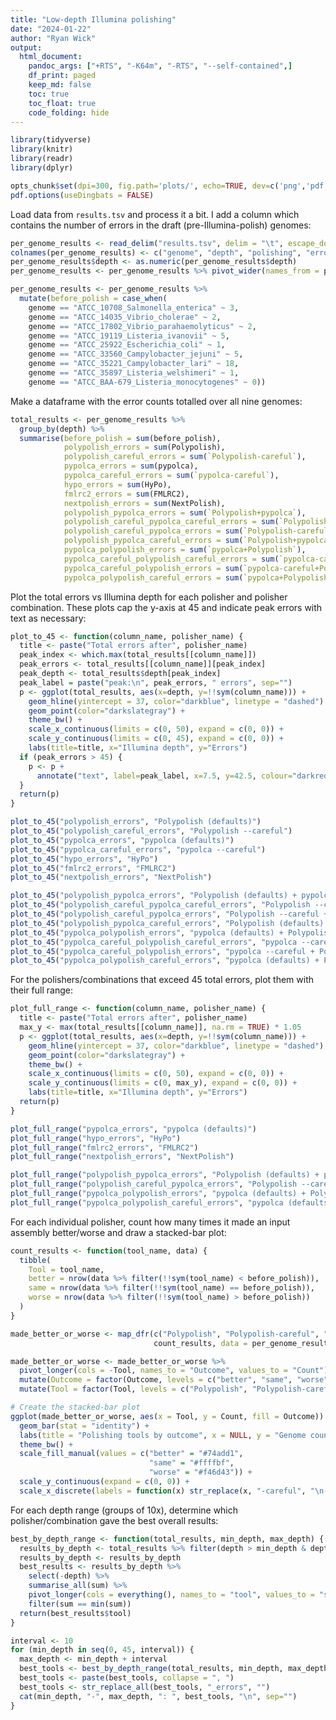 ```yaml
---
title: "Low-depth Illumina polishing"
date: "2024-01-22"
author: "Ryan Wick"
output:
  html_document:
    pandoc_args: ["+RTS", "-K64m", "-RTS", "--self-contained",]
    df_print: paged
    keep_md: false
    toc: true
    toc_float: true
    code_folding: hide
---
```

```r
library(tidyverse)
library(knitr)
library(readr)
library(dplyr)

opts_chunk$set(dpi=300, fig.path='plots/', echo=TRUE, dev=c('png','pdf'), warning=FALSE, message=FALSE)
pdf.options(useDingbats = FALSE)
```


Load data from `results.tsv` and process it a bit. I add a column which contains the number of errors in the draft (pre-Illumina-polish) genomes:
```r
per_genome_results <- read_delim("results.tsv", delim = "\t", escape_double = FALSE, trim_ws = TRUE)
colnames(per_genome_results) <- c("genome", "depth", "polishing", "errors")
per_genome_results$depth <- as.numeric(per_genome_results$depth)
per_genome_results <- per_genome_results %>% pivot_wider(names_from = polishing, values_from = errors)

per_genome_results <- per_genome_results %>%
  mutate(before_polish = case_when(
    genome == "ATCC_10708_Salmonella_enterica" ~ 3,
    genome == "ATCC_14035_Vibrio_cholerae" ~ 2,
    genome == "ATCC_17802_Vibrio_parahaemolyticus" ~ 2,
    genome == "ATCC_19119_Listeria_ivanovii" ~ 5,
    genome == "ATCC_25922_Escherichia_coli" ~ 1,
    genome == "ATCC_33560_Campylobacter_jejuni" ~ 5,
    genome == "ATCC_35221_Campylobacter_lari" ~ 18,
    genome == "ATCC_35897_Listeria_welshimeri" ~ 1,
    genome == "ATCC_BAA-679_Listeria_monocytogenes" ~ 0))
```

Make a dataframe with the error counts totalled over all nine genomes:
```r
total_results <- per_genome_results %>%
  group_by(depth) %>%
  summarise(before_polish = sum(before_polish),
            polypolish_errors = sum(Polypolish),
            polypolish_careful_errors = sum(`Polypolish-careful`),
            pypolca_errors = sum(pypolca),
            pypolca_careful_errors = sum(`pypolca-careful`),
            hypo_errors = sum(HyPo),
            fmlrc2_errors = sum(FMLRC2),
            nextpolish_errors = sum(NextPolish),
            polypolish_pypolca_errors = sum(`Polypolish+pypolca`),
            polypolish_careful_pypolca_careful_errors = sum(`Polypolish-careful+pypolca-careful`),
            polypolish_careful_pypolca_errors = sum(`Polypolish-careful+pypolca`),
            polypolish_pypolca_careful_errors = sum(`Polypolish+pypolca-careful`),
            pypolca_polypolish_errors = sum(`pypolca+Polypolish`),
            pypolca_careful_polypolish_careful_errors = sum(`pypolca-careful+Polypolish-careful`),
            pypolca_careful_polypolish_errors = sum(`pypolca-careful+Polypolish`),
            pypolca_polypolish_careful_errors = sum(`pypolca+Polypolish-careful`))
```

Plot the total errors vs Illumina depth for each polisher and polisher combination. These plots cap the y-axis at 45 and indicate peak errors with text as necessary:
```r
plot_to_45 <- function(column_name, polisher_name) {
  title <- paste("Total errors after", polisher_name)
  peak_index <- which.max(total_results[[column_name]])
  peak_errors <- total_results[[column_name]][peak_index]
  peak_depth <- total_results$depth[peak_index]
  peak_label = paste("peak:\n", peak_errors, " errors", sep="")
  p <- ggplot(total_results, aes(x=depth, y=!!sym(column_name))) +
    geom_hline(yintercept = 37, color="darkblue", linetype = "dashed") +
    geom_point(color="darkslategray") + 
    theme_bw() +
    scale_x_continuous(limits = c(0, 50), expand = c(0, 0)) +
    scale_y_continuous(limits = c(0, 45), expand = c(0, 0)) +
    labs(title=title, x="Illumina depth", y="Errors")
  if (peak_errors > 45) {
    p <- p +
      annotate("text", label=peak_label, x=7.5, y=42.5, colour="darkred", lineheight = 0.9)
  }
  return(p)
}

plot_to_45("polypolish_errors", "Polypolish (defaults)")
plot_to_45("polypolish_careful_errors", "Polypolish --careful")
plot_to_45("pypolca_errors", "pypolca (defaults)")
plot_to_45("pypolca_careful_errors", "pypolca --careful")
plot_to_45("hypo_errors", "HyPo")
plot_to_45("fmlrc2_errors", "FMLRC2")
plot_to_45("nextpolish_errors", "NextPolish")

plot_to_45("polypolish_pypolca_errors", "Polypolish (defaults) + pypolca (defaults)")
plot_to_45("polypolish_careful_pypolca_careful_errors", "Polypolish --careful + pypolca --careful")
plot_to_45("polypolish_careful_pypolca_errors", "Polypolish --careful + pypolca (defaults)")
plot_to_45("polypolish_pypolca_careful_errors", "Polypolish (defaults) + pypolca --careful")
plot_to_45("pypolca_polypolish_errors", "pypolca (defaults) + Polypolish (defaults)")
plot_to_45("pypolca_careful_polypolish_careful_errors", "pypolca --careful + Polypolish --careful")
plot_to_45("pypolca_careful_polypolish_errors", "pypolca --careful + Polypolish (defaults)")
plot_to_45("pypolca_polypolish_careful_errors", "pypolca (defaults) + Polypolish --careful")
```

For the polishers/combinations that exceed 45 total errors, plot them with their full range:
```r
plot_full_range <- function(column_name, polisher_name) {
  title <- paste("Total errors after", polisher_name)
  max_y <- max(total_results[[column_name]], na.rm = TRUE) * 1.05
  p <- ggplot(total_results, aes(x=depth, y=!!sym(column_name))) +
    geom_hline(yintercept = 37, color="darkblue", linetype = "dashed") +
    geom_point(color="darkslategray") +
    theme_bw() +
    scale_x_continuous(limits = c(0, 50), expand = c(0, 0)) +
    scale_y_continuous(limits = c(0, max_y), expand = c(0, 0)) +
    labs(title=title, x="Illumina depth", y="Errors")
  return(p)
}

plot_full_range("pypolca_errors", "pypolca (defaults)")
plot_full_range("hypo_errors", "HyPo")
plot_full_range("fmlrc2_errors", "FMLRC2")
plot_full_range("nextpolish_errors", "NextPolish")

plot_full_range("polypolish_pypolca_errors", "Polypolish (defaults) + pypolca (defaults)")
plot_full_range("polypolish_careful_pypolca_errors", "Polypolish --careful + pypolca (defaults)")
plot_full_range("pypolca_polypolish_errors", "pypolca (defaults) + Polypolish (defaults)")
plot_full_range("pypolca_polypolish_careful_errors", "pypolca (defaults) + Polypolish --careful")
```

For each individual polisher, count how many times it made an input assembly better/worse and draw a stacked-bar plot:
```r
count_results <- function(tool_name, data) {
  tibble(
    Tool = tool_name,
    better = nrow(data %>% filter(!!sym(tool_name) < before_polish)),
    same = nrow(data %>% filter(!!sym(tool_name) == before_polish)),
    worse = nrow(data %>% filter(!!sym(tool_name) > before_polish))
  )
}

made_better_or_worse <- map_dfr(c("Polypolish", "Polypolish-careful", "pypolca", "pypolca-careful", "HyPo", "FMLRC2", "NextPolish"),
                                count_results, data = per_genome_results)

made_better_or_worse <- made_better_or_worse %>%
  pivot_longer(cols = -Tool, names_to = "Outcome", values_to = "Count") %>%
  mutate(Outcome = factor(Outcome, levels = c("better", "same", "worse"))) %>%
  mutate(Tool = factor(Tool, levels = c("Polypolish", "Polypolish-careful", "pypolca", "pypolca-careful", "FMLRC2", "HyPo", "NextPolish")))

# Create the stacked-bar plot
ggplot(made_better_or_worse, aes(x = Tool, y = Count, fill = Outcome)) +
  geom_bar(stat = "identity") +
  labs(title = "Polishing tools by outcome", x = NULL, y = "Genome count") +
  theme_bw() +
  scale_fill_manual(values = c("better" = "#74add1",
                               "same" = "#ffffbf",
                               "worse" = "#f46d43")) +
  scale_y_continuous(expand = c(0, 0)) + 
  scale_x_discrete(labels = function(x) str_replace(x, "-careful", "\n--careful"))
```

For each depth range (groups of 10x), determine which polisher/combination gave the best overall results:
```r
best_by_depth_range <- function(total_results, min_depth, max_depth) {
  results_by_depth <- total_results %>% filter(depth > min_depth & depth <= max_depth)
  results_by_depth <- results_by_depth
  best_results <- results_by_depth %>%
    select(-depth) %>%
    summarise_all(sum) %>%
    pivot_longer(cols = everything(), names_to = "tool", values_to = "sum") %>%
    filter(sum == min(sum))
  return(best_results$tool)
}

interval <- 10
for (min_depth in seq(0, 45, interval)) {
  max_depth <- min_depth + interval
  best_tools <- best_by_depth_range(total_results, min_depth, max_depth)
  best_tools <- paste(best_tools, collapse = ", ")
  best_tools <- str_replace_all(best_tools, "_errors", "")
  cat(min_depth, "-", max_depth, ": ", best_tools, "\n", sep="")
}
```
